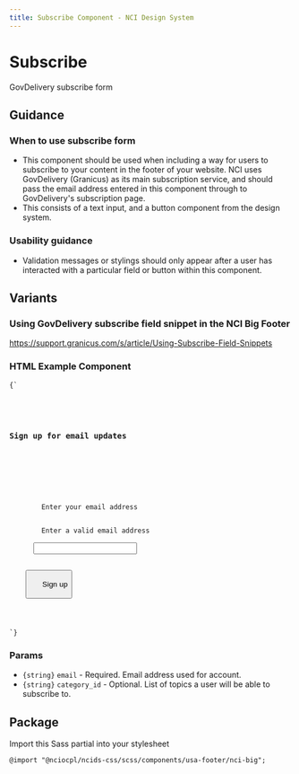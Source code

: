 ```yaml
---
title: Subscribe Component - NCI Design System
---
```



# Subscribe

GovDelivery subscribe form

<div className="display-flex flex-row flex-justify bg-base-lightest padding-3">
	<NCISignUp accountId="USNIHNCI" categoryId="USNIHNCI_C25" />
</div>

## Guidance

### When to use subscribe form

- This component should be used when including a way for users to subscribe to your content in the footer of your website. NCI uses GovDelivery (Granicus) as its main subscription service, and should pass the email address entered in this component through to GovDelivery's subscription page.
- This consists of a text input, and a button component from the design system.

### Usability guidance

- Validation messages or stylings should only appear after a user has interacted with a particular field or button within this component.

## Variants

### Using GovDelivery subscribe field snippet in the NCI Big Footer

https://support.granicus.com/s/article/Using-Subscribe-Field-Snippets

<Footer variant="nci-big" accountId="USNIHNCI" categoryId="USNIHNCI_C25" />

<Tabs label="code">

<TabItem displayText="HTML" id="html">

<h3>HTML Example Component</h3>

<Code className="html">{`
<div class="usa-sign-up">
  <h3 class="usa-sign-up__heading">Sign up for email updates</h3>
  <form
    action="https://public.govdelivery.com/accounts/{ACCOUNT_ID}/subscribers/qualify"
    aria-label="Footer subscribe"
    class="usa-form"
    accept-charset="UTF-8"
    method="post">
    <input
      type="hidden"
      name="category_id"
      id="category_id"
      value="{CATEGORY_ID}"
    />
    <div class="usa-form-group usa-form-group--error">
      <label class="usa-label usa-label--error" for="email">
        Enter your email address
      </label>
      <span class="usa-error-message" id="email-error-message">
        Enter a valid email address
      </span>
      <input
        class="usa-input usa-input--error width-full"
        aria-describedby="email-error-message"
        id="email"
        name="email"
        type="email"
        value=""
      />
    </div>
    <button class="usa-button usa-button--accent-warm" type="submit">
      Sign up
    </button>
  </form>
</div>
`}</Code>

</TabItem>

</Tabs>

### Params

- `{string}` `email` - Required. Email address used for account.
- `{string}` `category_id` - Optional. List of topics a user will be able to subscribe to.

## Package

Import this Sass partial into your stylesheet

    @import "@nciocpl/ncids-css/scss/components/usa-footer/nci-big";
